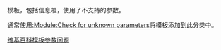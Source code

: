 {{distinguish|Category:過時參數}}
{{container category}}
{{empty category}}
模板，包括信息框，使用了不支持的参数。

通常使用[[:Module:Check_for_unknown_parameters|:Module:Check for unknown parameters]]将模板添加到此分类中。

[[Category:维基百科模板参数问题|]]